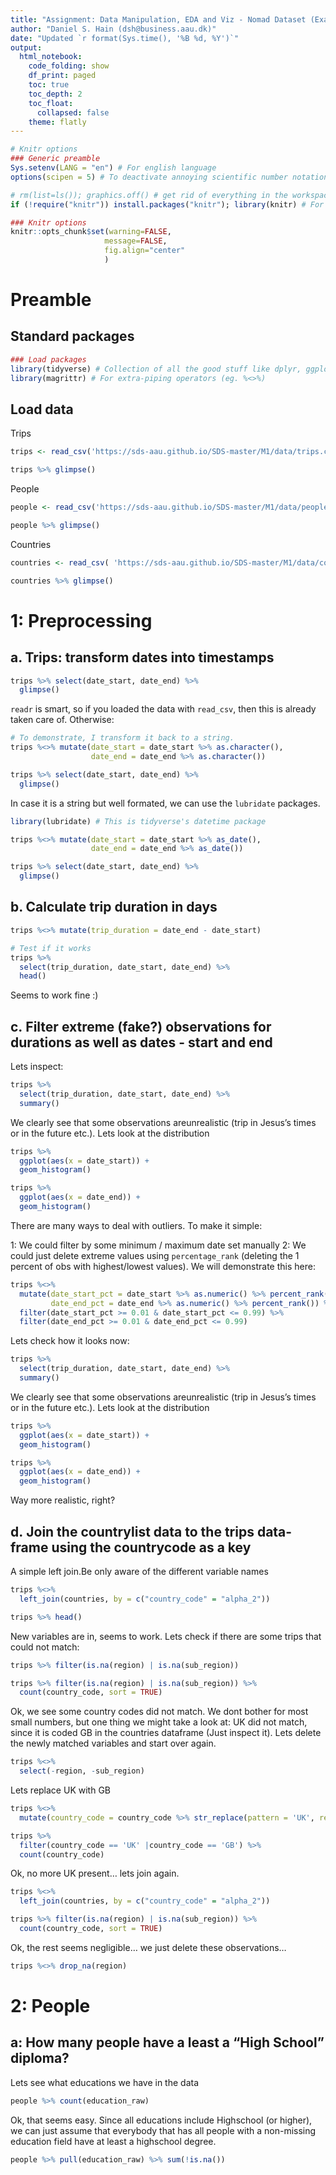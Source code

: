 ```yaml
---
title: "Assignment: Data Manipulation, EDA and Viz - Nomad Dataset (Example Solution)"
author: "Daniel S. Hain (dsh@business.aau.dk)"
date: "Updated `r format(Sys.time(), '%B %d, %Y')`"
output:
  html_notebook:
    code_folding: show
    df_print: paged
    toc: true
    toc_depth: 2
    toc_float:
      collapsed: false
    theme: flatly
---
```


```r
# Knitr options
### Generic preamble
Sys.setenv(LANG = "en") # For english language
options(scipen = 5) # To deactivate annoying scientific number notation

# rm(list=ls()); graphics.off() # get rid of everything in the workspace
if (!require("knitr")) install.packages("knitr"); library(knitr) # For display of the markdown

### Knitr options
knitr::opts_chunk$set(warning=FALSE,
                     message=FALSE,
                     fig.align="center"
                     )
```

# Preamble

## Standard packages

```r
### Load packages
library(tidyverse) # Collection of all the good stuff like dplyr, ggplot2 ect.
library(magrittr) # For extra-piping operators (eg. %<>%)
```

## Load data

Trips

```r
trips <- read_csv('https://sds-aau.github.io/SDS-master/M1/data/trips.csv')
```

```r
trips %>% glimpse()
```

People

```r
people <- read_csv('https://sds-aau.github.io/SDS-master/M1/data/people.csv')
```

```r
people %>% glimpse()
```

Countries

```r
countries <- read_csv( 'https://sds-aau.github.io/SDS-master/M1/data/countrylist.csv')
```

```r
countries %>% glimpse()
```

# 1: Preprocessing

## a. Trips: transform dates into timestamps

```r
trips %>% select(date_start, date_end) %>%
  glimpse()
```

`readr` is smart, so if you loaded the data with `read_csv`, then this is already taken care of. Otherwise:

```r
# To demonstrate, I transform it back to a string.
trips %<>% mutate(date_start = date_start %>% as.character(),
                  date_end = date_end %>% as.character())
```

```r
trips %>% select(date_start, date_end) %>%
  glimpse()
```

In case it is a string but well formated, we can use the `lubridate` packages.

```r
library(lubridate) # This is tidyverse's datetime package

trips %<>% mutate(date_start = date_start %>% as_date(),
                  date_end = date_end %>% as_date())
```

```r
trips %>% select(date_start, date_end) %>%
  glimpse()
```

## b. Calculate trip duration in days

```r
trips %<>% mutate(trip_duration = date_end - date_start)
```

```r
# Test if it works
trips %>% 
  select(trip_duration, date_start, date_end) %>%
  head()
```

Seems to work fine :)

## c. Filter extreme (fake?) observations for durations as well as dates - start and end

Lets inspect:

```r
trips %>% 
  select(trip_duration, date_start, date_end) %>%
  summary()
```

We clearly see that some observations areunrealistic (trip in Jesus's times or in the future etc.). Lets look at the distribution

```r
trips %>%
  ggplot(aes(x = date_start)) +
  geom_histogram()
```

```r
trips %>%
  ggplot(aes(x = date_end)) +
  geom_histogram()
```

There are many ways to deal with outliers. To make it simple:

1: We could filter by some minimum / maximum date set manually
2: We could just delete extreme values using `percentage_rank` (deleting the 1 percent of obs with highest/lowest values). We will demonstrate this here:

```r
trips %<>%
  mutate(date_start_pct = date_start %>% as.numeric() %>% percent_rank(),
         date_end_pct = date_end %>% as.numeric() %>% percent_rank()) %>%
  filter(date_start_pct >= 0.01 & date_start_pct <= 0.99) %>%
  filter(date_end_pct >= 0.01 & date_end_pct <= 0.99) 
```

Lets check how it looks now:

```r
trips %>% 
  select(trip_duration, date_start, date_end) %>%
  summary()
```

We clearly see that some observations areunrealistic (trip in Jesus's times or in the future etc.). Lets look at the distribution

```r
trips %>%
  ggplot(aes(x = date_start)) +
  geom_histogram()
```
```r
trips %>%
  ggplot(aes(x = date_end)) +
  geom_histogram()
```

Way more realistic, right?

## d. Join the countrylist data to the trips data-frame using the countrycode as a key

A simple left join.Be only aware of the different variable names

```r
trips %<>%
  left_join(countries, by = c("country_code" = "alpha_2"))
```

```r
trips %>% head()
```

New variables are in, seems to work. Lets check if there are some trips that could not match:

```r
trips %>% filter(is.na(region) | is.na(sub_region))
```

```r
trips %>% filter(is.na(region) | is.na(sub_region)) %>%
  count(country_code, sort = TRUE)
```

Ok, we see some country codes did not match. We dont bother for most small numbers, but one thing we might take a look at: UK did not match, since it is coded GB in the countries dataframe (Just inspect it). Lets delete the newly matched variables and start over again.

```r
trips %<>% 
  select(-region, -sub_region)
```

Lets replace UK with GB

```r
trips %<>% 
  mutate(country_code = country_code %>% str_replace(pattern = 'UK', replacement = 'GB'))
```

```r
trips %>%
  filter(country_code == 'UK' |country_code == 'GB') %>%
  count(country_code)
```

Ok, no more UK present... lets join again.

```r
trips %<>%
  left_join(countries, by = c("country_code" = "alpha_2"))
```

```r
trips %>% filter(is.na(region) | is.na(sub_region)) %>%
  count(country_code, sort = TRUE)
```

Ok, the rest seems negligible... we just delete these observations...

```r
trips %<>% drop_na(region)
```

# 2: People

## a: How many people have a least a “High School” diploma?

Lets see what educations we have in the data

```r
people %>% count(education_raw)
```

Ok, that seems easy. Since all educations include Highschool (or higher), we can just assume that everybody that has all people with a non-missing education field have at least a highschool degree.

```r
people %>% pull(education_raw) %>% sum(!is.na())
```

